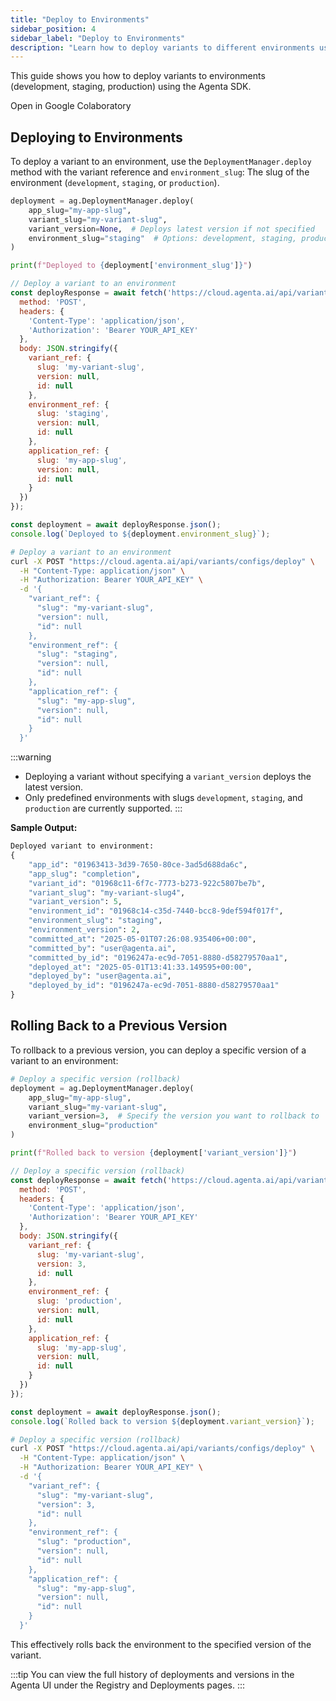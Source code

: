 ```yaml
---
title: "Deploy to Environments"
sidebar_position: 4
sidebar_label: "Deploy to Environments"
description: "Learn how to deploy variants to different environments using the Agenta SDK."
---
```



This guide shows you how to deploy variants to environments (development, staging, production) using the Agenta SDK.

<GoogleColabButton notebookPath="examples/jupyter/prompt-management/how-to-prompt-management.ipynb">
  Open in Google Colaboratory
</GoogleColabButton>

## Deploying to Environments

To deploy a variant to an environment, use the `DeploymentManager.deploy` method with the variant reference and `environment_slug`: The slug of the environment (`development`, `staging`, or `production`).

<Tabs>
  <TabItem value="Python SDK">

```python
deployment = ag.DeploymentManager.deploy(
    app_slug="my-app-slug",
    variant_slug="my-variant-slug",
    variant_version=None,  # Deploys latest version if not specified
    environment_slug="staging"  # Options: development, staging, production
)

print(f"Deployed to {deployment['environment_slug']}")
```

  </TabItem>
  <TabItem value="JavaScript" label="JS/TS">

```javascript
// Deploy a variant to an environment
const deployResponse = await fetch('https://cloud.agenta.ai/api/variants/configs/deploy', {
  method: 'POST',
  headers: {
    'Content-Type': 'application/json',
    'Authorization': 'Bearer YOUR_API_KEY'
  },
  body: JSON.stringify({
    variant_ref: {
      slug: 'my-variant-slug',
      version: null,
      id: null
    },
    environment_ref: {
      slug: 'staging',
      version: null,
      id: null
    },
    application_ref: {
      slug: 'my-app-slug',
      version: null,
      id: null
    }
  })
});

const deployment = await deployResponse.json();
console.log(`Deployed to ${deployment.environment_slug}`);
```
  </TabItem>
  <TabItem value="API">

```bash
# Deploy a variant to an environment
curl -X POST "https://cloud.agenta.ai/api/variants/configs/deploy" \
  -H "Content-Type: application/json" \
  -H "Authorization: Bearer YOUR_API_KEY" \
  -d '{
    "variant_ref": {
      "slug": "my-variant-slug",
      "version": null,
      "id": null
    },
    "environment_ref": {
      "slug": "staging",
      "version": null,
      "id": null
    },
    "application_ref": {
      "slug": "my-app-slug",
      "version": null,
      "id": null
    }
  }'
```
  </TabItem>
</Tabs>

:::warning
- Deploying a variant without specifying a `variant_version` deploys the latest version.
- Only predefined environments with slugs `development`, `staging`, and `production` are currently supported.
:::

**Sample Output:**

```python
Deployed variant to environment:
{
    "app_id": "01963413-3d39-7650-80ce-3ad5d688da6c",
    "app_slug": "completion",
    "variant_id": "01968c11-6f7c-7773-b273-922c5807be7b",
    "variant_slug": "my-variant-slug4",
    "variant_version": 5,
    "environment_id": "01968c14-c35d-7440-bcc8-9def594f017f",
    "environment_slug": "staging",
    "environment_version": 2,
    "committed_at": "2025-05-01T07:26:08.935406+00:00",
    "committed_by": "user@agenta.ai",
    "committed_by_id": "0196247a-ec9d-7051-8880-d58279570aa1",
    "deployed_at": "2025-05-01T13:41:33.149595+00:00",
    "deployed_by": "user@agenta.ai",
    "deployed_by_id": "0196247a-ec9d-7051-8880-d58279570aa1"
}
```

## Rolling Back to a Previous Version

To rollback to a previous version, you can deploy a specific version of a variant to an environment:

<Tabs>
  <TabItem value="Python SDK">

```python
# Deploy a specific version (rollback)
deployment = ag.DeploymentManager.deploy(
    app_slug="my-app-slug",
    variant_slug="my-variant-slug",
    variant_version=3,  # Specify the version you want to rollback to
    environment_slug="production"
)

print(f"Rolled back to version {deployment['variant_version']}")
```

  </TabItem>
  <TabItem value="JavaScript" label="JS/TS">

```javascript
// Deploy a specific version (rollback)
const deployResponse = await fetch('https://cloud.agenta.ai/api/variants/configs/deploy', {
  method: 'POST',
  headers: {
    'Content-Type': 'application/json',
    'Authorization': 'Bearer YOUR_API_KEY'
  },
  body: JSON.stringify({
    variant_ref: {
      slug: 'my-variant-slug',
      version: 3,
      id: null
    },
    environment_ref: {
      slug: 'production',
      version: null,
      id: null
    },
    application_ref: {
      slug: 'my-app-slug',
      version: null,
      id: null
    }
  })
});

const deployment = await deployResponse.json();
console.log(`Rolled back to version ${deployment.variant_version}`);
```
  </TabItem>
  <TabItem value="API">

```bash
# Deploy a specific version (rollback)
curl -X POST "https://cloud.agenta.ai/api/variants/configs/deploy" \
  -H "Content-Type: application/json" \
  -H "Authorization: Bearer YOUR_API_KEY" \
  -d '{
    "variant_ref": {
      "slug": "my-variant-slug",
      "version": 3,
      "id": null
    },
    "environment_ref": {
      "slug": "production",
      "version": null,
      "id": null
    },
    "application_ref": {
      "slug": "my-app-slug",
      "version": null,
      "id": null
    }
  }'
```
  </TabItem>
</Tabs>

This effectively rolls back the environment to the specified version of the variant.

:::tip
You can view the full history of deployments and versions in the Agenta UI under the Registry and Deployments pages.
:::

